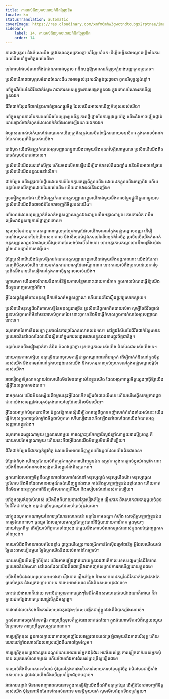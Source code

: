 ```yaml
---
title: ការយល់ដឹងប្រកបដោយគំនិតច្នៃប្រឌិត
locale: km
statusTranslation: automatic
coverImage: https://res.cloudinary.com/xmfm6mhw3gwctndtcubgx2rptnae/image/upload/v1741354419/small_cover_la_gran_rebelion_28716e29d2.webp
sidebar:
    label: 14. ការយល់ដឹងប្រកបដោយគំនិតច្នៃប្រឌិត
    order: 14
---
```

ភាពជាបុគ្គល និងចំណេះដឹង ត្រូវតែមានតុល្យភាពគ្នាទៅវិញទៅមក ដើម្បីបង្កើតជាអណ្តាតភ្លើងនៃការយល់ដឹងនៅក្នុងចិត្តរបស់យើង។

នៅពេលដែលចំណេះដឹងធំជាងភាពជាបុគ្គល វានឹងបង្កឱ្យមានការភ័ន្តច្រឡំខាងបញ្ញាគ្រប់ប្រភេទ។

ប្រសិនបើភាពជាបុគ្គលធំជាងចំណេះដឹង វាអាចផ្តល់នូវករណីធ្ងន់ធ្ងរដូចជា ពួកបរិសុទ្ធល្ងង់ខ្លៅ។

នៅក្នុងវិស័យនៃជីវិតជាក់ស្តែង វាជាការសមរម្យក្នុងការសង្កេតខ្លួនឯង ក្នុងគោលបំណងរកឃើញខ្លួនឯង។

ជីវិតជាក់ស្តែងគឺជាកន្លែងហាត់ប្រាណផ្លូវចិត្ត ដែលយើងអាចរកឃើញកំហុសរបស់យើង។

នៅក្នុងស្ថានភាពនៃការយល់ដឹងបែបប្រុងប្រយ័ត្ន ភាពថ្មីថ្មោងនៃការប្រុងប្រយ័ត្ន យើងនឹងអាចផ្ទៀងផ្ទាត់ដោយផ្ទាល់ថាកំហុសដែលលាក់កំបាំងលេចឡើងដោយឯកឯង។

វាច្បាស់ណាស់ថាកំហុសដែលបានរកឃើញត្រូវតែត្រូវបានខិតខំធ្វើការដោយមនសិការ ក្នុងគោលបំណងបំបែកវាចេញពីចិត្តរបស់យើង។

ជាដំបូង យើងមិនត្រូវកំណត់អត្តសញ្ញាណខ្លួនយើងជាមួយនឹងគុណវិបត្តិណាមួយទេ ប្រសិនបើយើងពិតជាចង់លុបបំបាត់វាចោល។

ប្រសិនបើយើងឈរនៅលើក្តារ ហើយចង់លើកវាឡើងដើម្បីដាក់វាទល់នឹងជញ្ជាំង វានឹងមិនអាចទៅរួចទេ ប្រសិនបើយើងបន្តឈរនៅលើវា។

ជាក់ស្តែង យើងត្រូវចាប់ផ្តើមដោយការបំបែកក្តារចេញពីខ្លួនយើង ដោយដកខ្លួនយើងចេញពីវា ហើយបន្ទាប់មកលើកក្តារដោយដៃរបស់យើង ហើយដាក់វាទល់នឹងជញ្ជាំង។

ស្រដៀងគ្នានេះដែរ យើងមិនត្រូវកំណត់អត្តសញ្ញាណខ្លួនយើងជាមួយនឹងការបន្ថែមផ្លូវចិត្តណាមួយទេ ប្រសិនបើយើងពិតជាចង់បំបែកវាចេញពីចិត្តរបស់យើង។

នៅពេលដែលមនុស្សម្នាក់កំណត់អត្តសញ្ញាណខ្លួនឯងជាមួយនឹងអត្មាណាមួយ តាមការពិត វានឹងពង្រឹងវាជំនួសឱ្យការបំផ្លាញវាចោល។

សូមស្រមៃថាអត្មាកាមតណ្ហាណាមួយគ្រប់គ្រងរមូរដែលយើងមាននៅក្នុងមជ្ឈមណ្ឌលបញ្ញា ដើម្បីបញ្ចាំងឈុតឆាកនៃអំពើអាសអាភាស និងសីលធម៌ផ្លូវភេទនៅលើអេក្រង់នៃចិត្ត ប្រសិនបើយើងកំណត់អត្តសញ្ញាណខ្លួនឯងជាមួយនឹងរូបភាពដែលងប់ងល់ទាំងនោះ នោះអត្មាកាមតណ្ហានោះនឹងពង្រឹងយ៉ាងខ្លាំងដោយគ្មានការសង្ស័យ។

ប៉ុន្តែប្រសិនបើយើងជំនួសឱ្យការកំណត់អត្តសញ្ញាណខ្លួនយើងជាមួយនឹងអង្គភាពនោះ យើងបំបែកវាចេញពីចិត្តរបស់យើង ដោយចាត់ទុកវាជាអារក្សដែលឈ្លានពាន នោះការយល់ដឹងប្រកបដោយការច្នៃប្រឌិតនឹងបានកើតឡើងនៅក្នុងភាពស្និទ្ធស្នាលរបស់យើង។

ក្រោយមក យើងអាចរីករាយនឹងការវិនិច្ឆ័យការបន្ថែមនោះដោយការវិភាគ ក្នុងគោលបំណងធ្វើឱ្យយើងដឹងខ្លួនពេញលេញអំពីវា។

អ្វីដែលធ្ងន់ធ្ងរចំពោះមនុស្សគឺការកំណត់អត្តសញ្ញាណ ហើយនេះគឺជារឿងគួរឱ្យសោកស្តាយ។

ប្រសិនបើមនុស្សដឹងពីគោលលទ្ធិនៃមនុស្សជាច្រើន ប្រសិនបើពួកគេពិតជាយល់ថា សូម្បីតែជីវិតផ្ទាល់ខ្លួនរបស់ពួកគេក៏មិនមែនជារបស់ពួកគេដែរ នោះពួកគេនឹងមិនធ្វើកំហុសក្នុងការកំណត់អត្តសញ្ញាណនោះទេ។

ឈុតឆាកនៃការខឹងសម្បា រូបភាពនៃការច្រណែនលោភលន់។ល។ នៅក្នុងវិស័យនៃជីវិតជាក់ស្តែងមានប្រយោជន៍នៅពេលដែលយើងស្ថិតនៅក្នុងការសង្កេតដោយខ្លួនឯងខាងផ្លូវចិត្តជានិច្ច។

បន្ទាប់មកយើងផ្ទៀងផ្ទាត់ថា គំនិត បំណងប្រាថ្នា ឬសកម្មភាពរបស់យើង មិនមែនជារបស់យើងទេ។

ដោយគ្មានការសង្ស័យ អត្មាច្រើនបានចូលមកធ្វើជាអ្នកឈ្លានពានដ៏អាក្រក់ ដើម្បីដាក់គំនិតនៅក្នុងចិត្តរបស់យើង និងអារម្មណ៍នៅក្នុងបេះដូងរបស់យើង និងសកម្មភាពគ្រប់ប្រភេទនៅក្នុងមជ្ឈមណ្ឌលម៉ូទ័ររបស់យើង។

វាជារឿងគួរឱ្យសោកស្តាយដែលយើងមិនមែនជាម្ចាស់នៃខ្លួនយើង ដែលអង្គភាពផ្លូវចិត្តផ្សេងៗធ្វើឱ្យយើងធ្វើអ្វីដែលពួកគេចង់បាន។

ជាអកុសល យើងមិនសង្ស័យពីចម្ងាយនូវអ្វីដែលកើតឡើងចំពោះយើងទេ ហើយយើងធ្វើសកម្មភាពដូចជាអាយ៉ងសាមញ្ញដែលគ្រប់គ្រងដោយខ្សែដែលមើលមិនឃើញ។

អ្វីដែលអាក្រក់បំផុតនោះគឺថា ជំនួសឱ្យការតស៊ូដើម្បីឯករាជ្យពីពួកឧកញ៉ាលាក់កំបាំងទាំងអស់នេះ យើងធ្វើកំហុសក្នុងការផ្តល់កម្លាំងចិត្តដល់ពួកគេ ហើយរឿងនេះកើតឡើងនៅពេលដែលយើងកំណត់អត្តសញ្ញាណខ្លួនឯង។

ឈុតតាមដងផ្លូវណាមួយ គ្រួសារណាមួយ ការឈ្លោះប្រកែកគ្នាដ៏ល្ងង់ខ្លៅណាមួយរវាងប្តីប្រពន្ធ គឺដោយសារតែអត្មាណាមួយ ហើយនេះគឺជាអ្វីដែលយើងមិនត្រូវមិនអើពើឡើយ។

ជីវិតជាក់ស្តែងគឺជាកញ្ចក់ផ្លូវចិត្ត ដែលយើងអាចឃើញខ្លួនយើងដូចដែលយើងពិតជាមាន។

ប៉ុន្តែជាដំបូង យើងត្រូវតែយល់ពីតម្រូវការក្នុងការឃើញខ្លួនឯង តម្រូវការក្នុងការផ្លាស់ប្តូរយ៉ាងខ្លាំង នោះយើងនឹងមានបំណងចង់សង្កេតមើលខ្លួនឯងពិតប្រាកដ។

អ្នកណាដែលពេញចិត្តនឹងស្ថានភាពដែលគាត់រស់នៅ មនុស្សល្ងង់ មនុស្សយឺតយ៉ាវ មនុស្សធ្វេសប្រហែស នឹងមិនដែលមានអារម្មណ៍ចង់ឃើញខ្លួនឯងទេ គាត់នឹងស្រឡាញ់ខ្លួនឯងខ្លាំងពេក ហើយគាត់នឹងមិនមានឆន្ទៈក្នុងការពិនិត្យមើលអាកប្បកិរិយា និងរបៀបរស់នៅរបស់គាត់ឡើយ។

នៅក្នុងទម្រង់ច្បាស់លាស់ យើងនឹងនិយាយថានៅក្នុងរឿងកំប្លែង រឿងភាគ និងសោកនាដកម្មមួយចំនួននៃជីវិតជាក់ស្តែង អត្មាជាច្រើនចូលរួមដែលចាំបាច់ត្រូវយល់។

នៅក្នុងឈុតឆាកណាមួយនៃការច្រណែនលោភលន់ អត្មានៃកាមតណ្ហា កំហឹង សេចក្តីស្រឡាញ់ខ្លួនឯង ការច្រណែន។ល។ ចូលរួម ដែលក្រោយមកត្រូវតែត្រូវបានវិនិច្ឆ័យដោយការវិភាគ ម្តងមួយៗដោយឡែកពីគ្នា ដើម្បីយល់ពីពួកគេទាំងស្រុង ជាមួយនឹងគោលបំណងច្បាស់លាស់ក្នុងការបំផ្លាញពួកគេទាំងស្រុង។

ការយល់ដឹងគឺមានភាពបត់បែនខ្លាំង ដូច្នេះយើងត្រូវការពង្រីកកាន់តែស៊ីជម្រៅជានិច្ច អ្វីដែលយើងយល់ថ្ងៃនេះតាមរបៀបមួយ ថ្ងៃស្អែកយើងនឹងយល់វាកាន់តែច្បាស់។

ដោយសម្លឹងមើលអ្វីៗពីមុំនេះ យើងអាចផ្ទៀងផ្ទាត់ដោយខ្លួនឯងថាតើកាលៈទេសៈផ្សេងៗនៃជីវិតមានប្រយោជន៍យ៉ាងណា នៅពេលដែលយើងពិតជាប្រើវាជាកញ្ចក់សម្រាប់ការរកឃើញដោយខ្លួនឯង។

យើងនឹងមិនដែលព្យាយាមអះអាងថា រឿងភាគ រឿងកំប្លែង និងសោកនាដកម្មនៃជីវិតជាក់ស្តែងតែងតែស្រស់ស្អាត និងល្អឥតខ្ចោះនោះទេ ការអះអាងបែបនេះនឹងមិនសមហេតុផលទេ។

ទោះជាយ៉ាងណាក៏ដោយ ទោះបីជាស្ថានភាពផ្សេងៗនៃជីវិតមិនសមហេតុផលយ៉ាងណាក៏ដោយ ក៏វាក្លាយជាកន្លែងហាត់ប្រាណផ្លូវចិត្តដ៏អស្ចារ្យ។

ការងារដែលទាក់ទងនឹងការរំលាយធាតុផ្សេងៗដែលបង្កើតជាខ្ញុំខ្លួនឯងគឺពិបាកខ្លាំងណាស់។

ក្នុងចំណោមចង្វាក់នៃខគម្ពីរ ការប្រព្រឹត្តខុសក៏ត្រូវបានលាក់ផងដែរ។ ក្នុងចំណោមទឹកអប់ដ៏ឈ្ងុយឈ្ងុយនៃប្រាសាទ ការប្រព្រឹត្តខុសត្រូវបានលាក់។

ការប្រព្រឹត្តខុស ជួនកាលក្លាយជាភាពចម្រាញ់ដែលវាត្រូវបានយល់ច្រឡំជាមួយនឹងភាពបរិសុទ្ធ ហើយឃោរឃៅខ្លាំងណាស់ដែលវាស្រដៀងនឹងភាពផ្អែមល្ហែម។

ការប្រព្រឹត្តខុសត្រូវបានគ្របដណ្តប់ដោយអាវរបស់អ្នកជំនុំជំរះ អាវធំរបស់គ្រូ ការស្លៀកពាក់របស់អ្នកសុំទាន ឈុតរបស់លោកម្ចាស់ ហើយថែមទាំងអាវធំរបស់ព្រះគ្រីស្ទទៀតផង។

ការយល់ដឹងគឺមានសារៈសំខាន់ ប៉ុន្តែនៅក្នុងការងារនៃការរំលាយការបន្ថែមផ្លូវចិត្ត វាមិនមែនជាអ្វីទាំងអស់នោះទេ ដូចដែលយើងនឹងឃើញនៅក្នុងជំពូកបន្ទាប់។

វាជាការបន្ទាន់ មិនអាចពន្យារពេលបានទេក្នុងការធ្វើឱ្យយើងដឹងអំពីអត្មាគ្រប់រូប ដើម្បីបំបែកវាចេញពីចិត្តរបស់យើង ប៉ុន្តែនោះមិនមែនទាំងអស់នោះទេ មានអ្វីមួយបាត់ សូមមើលជំពូកទីដប់ប្រាំមួយ។

